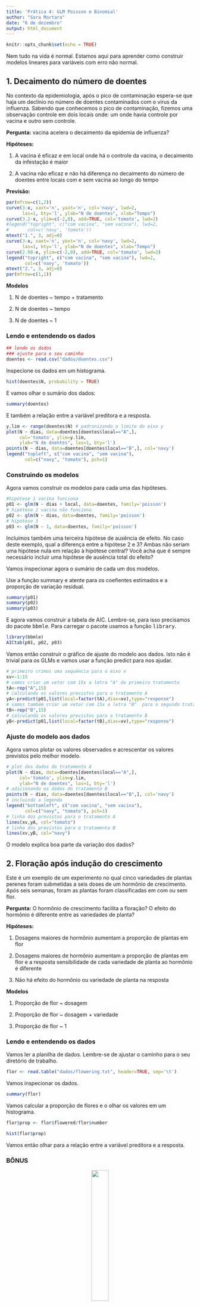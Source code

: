 ```yaml
---
title: 'Prática 4: GLM Poisson e Binomial'
author: "Sara Mortara"
date: "6 de dezembro"
output: html_document
---
```


```r
knitr::opts_chunk$set(echo = TRUE)
```


Nem tudo na vida é normal. Estamos aqui para aprender como construir modelos lineares para variáveis com erro não normal. 

## 1. Decaimento do número de doentes

No contexto da epidemiologia, após o pico de contaminação espera-se que haja um declínio no número de doentes contaminados com o vírus da influenza. Sabendo que conhecemos o pico de contaminação, fizemos uma observação controle em dois locais onde: um onde havia controle por vacina e outro sem controle. 

**Pergunta:** vacina acelera o decaimento da epidemia de influenza?

**Hipóteses:** 

1. A vacina é eficaz e em local onde há o controle da vacina, o decaimento da infestação é maior

2. A vacina não eficaz e não há diferença no decaimento do número de doentes entre locais com e sem vacina ao longo do tempo

**Previsão:**

```r
par(mfrow=c(1,2))
curve(3-x, xaxt='n', yaxt='n', col='navy', lwd=2, 
      las=1, bty='l', ylab="N de doentes", xlab="Tempo")
curve(3.2-x, ylim=c(-2,0), add=TRUE, col='tomato', lwd=2)
#legend("topright", c("com vacina", "sem vacina"), lwd=2, 
#       col=c('navy', 'tomato'))
mtext("1.", 3, adj=0)
curve(3-x, xaxt='n', yaxt='n', col='navy', lwd=2, 
      las=1, bty='l', ylab="N de doentes", xlab="Tempo")
curve(2.98-x, ylim=c(-2,0), add=TRUE, col='tomato', lwd=2)
legend("topright", c("com vacina", "sem vacina"), lwd=2, 
       col=c('navy', 'tomato'))
mtext("2.", 3, adj=0)
par(mfrow=c(1,1))
```

**Modelos**

1. N de doentes ~ tempo + tratamento

2. N de doentes ~ tempo

3. N de doentes ~ 1

### Lendo e entendendo os dados

```r
## lendo os dados
### ajuste para o seu caminho
doentes <- read.csv("dados/doentes.csv")
```

Inspecione os dados em um histograma.

```r
hist(doentes$N, probability = TRUE)
```

E vamos olhar o sumário dos dados:

```r
summary(doentes)
```

E também a relação entre a variável preditora e a resposta.

```r
y.lim <- range(doentes$N) # padronizando o limite do eixo y
plot(N ~ dias, data=doentes[doentes$local=="A",], 
     col='tomato', ylim=y.lim, 
     ylab="N de doentes", las=1, bty='l')
points(N ~ dias, data=doentes[doentes$local=="B",], col='navy')
legend("topleft", c("com vacina", "sem vacina"), 
       col=c("navy", "tomato"), pch=1)
```


### Construindo os modelos 

Agora vamos construir os modelos para cada uma das hipóteses.

```r
#hipótese 1 vacina funciona
p01 <- glm(N ~ dias + local, data=doentes, family='poisson')
# hipótese 2 vacina não funciona
p02 <- glm(N ~ dias, data=doentes, family='poisson')
# hipótese 3
p03 <- glm(N ~ 1, data=doentes, family='poisson')
```

Incluímos também uma terceira hipótese de ausência de efeito. No caso deste exemplo, qual a diferença entre a hipótese 2 e 3? Ambas não seriam uma hipótese nula em relação à hipótese central? Você acha que é sempre necessário incluir uma hipótese de ausência total do efeito?

Vamos inspecionar agora o sumário de cada um dos modelos. 

Use a função summary e atente para os coefientes estimados e a proporção de variação residual.

```r
summary(p01)
summary(p02)
summary(p03)
```

E agora vamos construir a tabela de AIC. Lembre-se, para isso precisamos do pacote <tt> bbmle</tt>. Para carregar o pacote usamos a função <tt>library</tt>. 

```r
library(bbmle)
AICtab(p01, p02, p03)
```

Vamos então construir o gráfico de ajuste do modelo aos dados. Isto não é trivial para os GLMs e vamos usar a função predict para nos ajudar.

```r
# primeiro crimos uma sequência para o eixo x
xv<-1:15
# vamos criar um vetor com 15x a letra "A" do primeiro tratamento
tA<-rep("A",15)
# calculando os valores previstos para o tratamento A
yA<-predict(p01,list(local=factor(tA),dias=xv),type="response")
# vamos também criar um vetor com 15x a letra "B"  para o segundo tratamento
tB<-rep("B",15)
# calculando os valores previstos para o tratamento B
yB<-predict(p01,list(local=factor(tB),dias=xv),type="response")
```

### Ajuste do modelo aos dados

Agora vamos plotar os valores observados e acrescentar os valores previstos pelo melhor modelo.

```r
# plot dos dados do tratamento A
plot(N ~ dias, data=doentes[doentes$local=="A",], 
     col='tomato', ylim=y.lim, 
     ylab="N de doentes", las=1, bty='l')
# adicionando os dados do tratamento B
points(N ~ dias, data=doentes[doentes$local=="B",], col='navy')
# incluindo a legenda
legend("bottomleft", c("com vacina", "sem vacina"), 
       col=c("navy", "tomato"), pch=1)
# linha dos previstos para o tratamento A
lines(xv,yA, col="tomato")
# linha dos previstos para o tratamento B
lines(xv,yB, col="navy")

```

O modelo explica boa parte da variação dos dados?

## 2. Floração após indução do crescimento

Este é um exemplo de um experimento no qual cinco variedades de plantas perenes foram submetidas a seis doses de um hormônio de crescimento. Após seis semanas, foram as plantas foram classificadas em com ou sem flor. 

**Pergunta:** O hormônio de crescimento facilita a floração? O efeito do hormônio é diferente entre as variedades de planta?

**Hipóteses:** 

1. Dosagens maiores de hormônio aumentam a proporção de plantas em flor

2. Dosagens maiores de hormônio aumentam a proporção de plantas em flor e a resposta sensibilidade de cada variedade de planta ao hormônio é diferente

3. Não há efeito do hormônio ou variedade de planta na resposta


**Modelos**

1. Proporção de flor ~ dosagem

2. Proporção de flor ~ dosagem + variedade

3. Proporção de flor ~ 1

### Lendo e entendendo os dados

Vamos ler a planilha de dados. Lembre-se de ajustar o caminho para o seu diretório de trabalho.

```r
flor <- read.table("dados/flowering.txt", header=TRUE, sep='\t')
```

Vamos inspecionar os dados.

```r
summary(flor)
```

Vamos calcular a proporção de flores e o olhar os valores em um histograma.

```r
flor$prop <- flor$flowered/flor$number
```


```r
hist(flor$prop)
```

Vamos então olhar para a relação entre a variável preditora e a resposta. 

### BÔNUS 

<center>
![](figuras/bonus.jpg){width=30%}</center>

Temos cinco variedades de planta e queremos utilizar uma cor para cada. Vamos nos divertir um pouco na escolha de cores. Você tem duas opções: 1. usar uma paleta de cores maravilhosa ou 2. usar uma paleta de cores apenas okey.

Opção 1: paleta de cores maravilhosa


<center>
![](figuras/rushmore.jpeg){width=30%}</center>


```r
## instale o pacote para a paleta de cores usando o comando:
# install.packages("wesanderson")
## carregue o pacote 
library(wesanderson)
# crie um vetor com as cores do filme Rushmore de Wes Anderson
cor <- wes_palette("Rushmore1")
```

Opção 2: paleta de cores okey


<center>
![](figuras/rainbow.png){width=30%}</center>

```r
## use a funcao rainbow para ecolher 5 cores diferentes
# cor <- rainbow(5)
```

Vamos finalmente, olhar para as variáveis no gráfico:

```r
plot(prop ~ dose, data=flor, type='n', las=1, bty='l') # este comando faz com que nenhum ponto apareça no gráfico. por que?
# aqui, dependendo da paleta de cores que você escolheu seu gráfico ficará maravilhoso, ou não :P
points(prop ~ dose, data=flor[flor$variety=="A",], pch=19,
       col=cor[1])
points(prop ~ dose, data=flor[flor$variety=="B",], pch=19,
       col=cor[2])
points(prop ~ dose, data=flor[flor$variety=="C",], pch=19, 
       col=cor[3])
points(prop ~ dose, data=flor[flor$variety=="D",], pch=19,
       col=cor[4])
points(prop ~ dose, data=flor[flor$variety=="E",], pch=19,
       col=cor[5])
legend("topright", c("A", "B", "C", "D", "E"), 
       col=cor, pch=19)
```


### Construindo os modelos 

Agora vamos construir os modelos no R.

```r
# primeiro criamos um vetor com a variável resposta
flor$y1 <- flor$flowered
flor$y2 <- flor$number-flor$flowered

## hipótese 1
b01 <- glm(cbind(y1,y2) ~ dose, data=flor, family="binomial")

## hipótese 2
b02 <- glm(cbind(y1,y2) ~ dose*variety, data=flor, family="binomial")

## hipótese 3
b03 <- glm(cbind(y1,y2) ~ 1, data=flor, family="binomial")
```

Use a função summary para inspecionar os modelos criados. 

```r
summary(b01)
summary(b02)
summary(b03)
```

E agora vamos construir a tabela de AIC para os três modelos. 

```r
AICtab(b01, b02, b03)
```

Vamos então construir o gráfico do ajuste do modelo aos dados. De novo, este gráfico não é trivial. Vamos entender passo a passo. O melhor aqui é construir um modelo para cada dosagem e plotar o ajuste. Vamos lá. 

Primeiro, criamos os modelos:

```r
# variedade A
A <- glm(cbind(y1,y2) ~ dose, data=flor[flor$variety=="A",],
         family="binomial")
# variedade B
B <- glm(cbind(y1,y2) ~ dose, data=flor[flor$variety=="B",],
         family="binomial")
# variedade C
C <- glm(cbind(y1,y2) ~ dose, data=flor[flor$variety=="C",],
         family="binomial")
# variedade D
D <- glm(cbind(y1,y2) ~ dose, data=flor[flor$variety=="D",],
         family="binomial")
# variedade E
E <- glm(cbind(y1,y2) ~ dose, data=flor[flor$variety=="E",],
         family="binomial")
```

E agora calculamos o predito para cada modelo.

```r
# guardando em um objeto a variável que será o eixo x
xv<-0:30
prevA <- predict(A,list(dose=xv),type="response")
prevB <- predict(B,list(dose=xv),type="response")
prevC <- predict(C,list(dose=xv),type="response")
prevD <- predict(D,list(dose=xv),type="response")
prevE <- predict(E,list(dose=xv),type="response")
```

Vamos terminar com o super gráfico. 

```r

### plot que já fizemos antes ###
plot(prop ~ dose, data=flor, type='n', las=1, bty='l') # este comando faz com que nenhum ponto apareça no gráfico. por que?
# aqui, dependendo da paleta de cores que você escolheu seu gráfico ficará maravilhoso, ou não :P
points(prop ~ dose, data=flor[flor$variety=="A",], pch=19,
       col=cor[1])
points(prop ~ dose, data=flor[flor$variety=="B",], pch=19,
       col=cor[2])
points(prop ~ dose, data=flor[flor$variety=="C",], pch=19, 
       col=cor[3])
points(prop ~ dose, data=flor[flor$variety=="D",], pch=19,
       col=cor[4])
points(prop ~ dose, data=flor[flor$variety=="E",], pch=19,
       col=cor[5])
legend("topleft", c("A", "B", "C", "D", "E"), 
       col=cor, pch=19)
lines(xv,prevA, col=cor[1], lwd=2)
lines(xv,prevB, col=cor[2], lwd=2)
lines(xv,prevC, col=cor[3], lwd=2)
lines(xv,prevD, col=cor[4], lwd=2)
lines(xv,prevE, col=cor[5], lwd=2)
```


Como podemos perceber, o modelo é razoável para as variedades A e E, é moderado para a variedade C e muito fraco para B e D. Para as variedades B e D, o modelo super-estima a proporção de flores na dose zero. Para a variedade B parece haver uma inibição na floração na dose maior porque o gráfico cai de 90% na dosagem 16 para apenas 50% na dosagem 32. A variedade D parece ter crescimento assintótico até menos de 100% de floração. As falhas do modelo em se ajustar bem aos dados merecem bastante atenção. Ainda não fomos capazes de modelar bem os dados. Que tipo de estudo precisaríamos fazer para entender melhor a resposta das diferentes variedades às dosagens do hormônio?




<center>
#### FIM! ####
Se você chegou até o final desta pRática, considere-se vencedoR(a)!

![](figuras/success.jpg){width=30%}</center>
